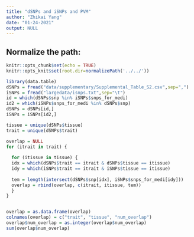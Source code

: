 ```yaml
---
title: "dSNPs and iSNPs and PVM"
author: "Zhikai Yang"
date: "01-24-2021"
output: NULL
---
```



## Normalize the path:

```r
knitr::opts_chunk$set(echo = TRUE) 
knitr::opts_knit$set(root.dir=normalizePath('../../')) 
```

```r
library(data.table)
dSNPs = fread("data/supplementary/Supplemental_Table_S2.csv",sep=",")
iSNPs = fread("largedata/isnps.txt",sep="\t")
id = which(dSNPs$snp %in% iSNPs$snps_for_medi)
id2 = which(iSNPs$snps_for_medi %in% dSNPs$snp)
dSNPs = dSNPs[id,]
iSNPs = iSNPs[id2,]

tissue = unique(dSNPs$tissue)
trait = unique(dSNPs$trait)

overlap = NULL
for (itrait in trait) {
  
  for (itissue in tissue) {
  idx = which(dSNPs$trait == itrait & dSNPs$tissue == itissue)
  idy = which(iSNPs$trait == itrait & iSNPs$tissue == itissue)
  
  tem = length(intersect(dSNPs$snp[idx], iSNPs$snps_for_medi[idy]))
  overlap = rbind(overlap, c(itrait, itissue, tem))
  }
}


overlap = as.data.frame(overlap)
colnames(overlap) = c("trait", "tissue", "num_overlap")
overlap$num_overlap = as.integer(overlap$num_overlap)
sum(overlap$num_overlap)
```

